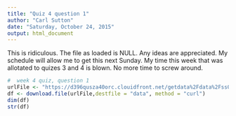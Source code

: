 ```yaml
---
title: "Quiz 4 question 1"
author: "Carl Sutton"
date: "Saturday, October 24, 2015"
output: html_document
---
```

This is ridiculous.  The file as loaded is NULL. Any ideas are appreciated.  My schedule will allow me to get this next Sunday.  My time this week that was allotated to quizes 3 and 4 is blown.  No more time to screw around.


```r
#  week 4 quiz, question 1
urlFile <- "https://d396qusza40orc.clouidfront.net/getdata%2Fdata%2Fss06hid.csv"
df <- download.file(urlFile,destfile = "data", method = "curl")
dim(df)
str(df)
```

